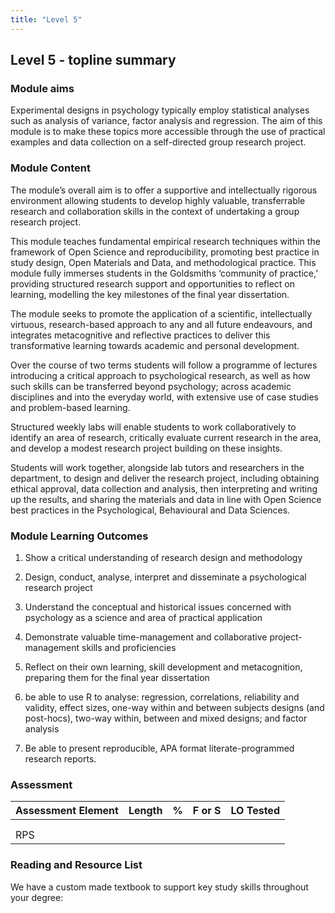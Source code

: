 ```yaml
---
title: "Level 5"
---
```


## Level 5 - topline summary

### Module aims

Experimental designs in psychology typically employ statistical analyses
such as analysis of variance, factor analysis and regression. The aim of
this module is to make these topics more accessible through the use of
practical examples and data collection on a self-directed group research
project.

### Module Content

The module's overall aim is to offer a supportive and intellectually
rigorous environment allowing students to develop highly valuable,
transferrable research and collaboration skills in the context of
undertaking a group research project.

This module teaches fundamental empirical research techniques within the
framework of Open Science and reproducibility, promoting best practice
in study design, Open Materials and Data, and methodological practice.
This module fully immerses students in the Goldsmiths 'community of
practice,' providing structured research support and opportunities to
reflect on learning, modelling the key milestones of the final year
dissertation.

The module seeks to promote the application of a scientific,
intellectually virtuous, research-based approach to any and all future
endeavours, and integrates metacognitive and reflective practices to
deliver this transformative learning towards academic and personal
development.

Over the course of two terms students will follow a programme of
lectures introducing a critical approach to psychological research, as
well as how such skills can be transferred beyond psychology; across
academic disciplines and into the everyday world, with extensive use of
case studies and problem-based learning.

Structured weekly labs will enable students to work collaboratively to
identify an area of research, critically evaluate current research in
the area, and develop a modest research project building on these
insights.

Students will work together, alongside lab tutors and researchers in the
department, to design and deliver the research project, including
obtaining ethical approval, data collection and analysis, then
interpreting and writing up the results, and sharing the materials and
data in line with Open Science best practices in the Psychological,
Behavioural and Data Sciences.

### Module Learning Outcomes

1.  Show a critical understanding of research design and methodology

2.  Design, conduct, analyse, interpret and disseminate a psychological
    research project

3.  Understand the conceptual and historical issues concerned with
    psychology as a science and area of practical application

4.  Demonstrate valuable time-management and collaborative
    project-management skills and proficiencies

5.  Reflect on their own learning, skill development and metacognition,
    preparing them for the final year dissertation

6.  be able to use R to analyse: regression, correlations, reliability
    and validity, effect sizes, one-way within and between subjects
    designs (and post-hocs), two-way within, between and mixed designs;
    and factor analysis

7.  Be able to present reproducible, APA format literate-programmed
    research reports.

### Assessment

| Assessment Element | Length | \%  | F or S | LO Tested |
|--------------------|--------|-----|--------|-----------|
|                    |        |     |        |           |
|                    |        |     |        |           |
| RPS                |        |     |        |           |

### Reading and Resource List

We have a custom made textbook to support key study skills throughout
your degree:
